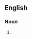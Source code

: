==English==

===Noun===
{{head|en|noun form|head=[[perching]] [[bird]]s}}

# {{plural of|perching bird|lang=en}}